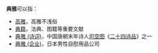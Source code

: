 {{wiktionarypar|典雅}}
'''典雅'''可以指：
*[[高雅|高雅]]，高雅不浅俗
*[[典籍|典籍]]，法典、图籍等重要文献
*[[典雅_(诗词)|典雅 (诗词)]]，中国唐朝末年诗人[[司空图|司空图]]《[[二十四诗品|二十四诗品]]》之一
*[[典雅_(企业)|典雅 (企业)]]，日本男性自慰用品公司

{{Disambiguation|cat=二字消歧义}}